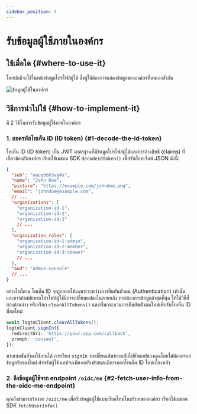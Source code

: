 ```yaml
---
sidebar_position: 4
---
```


# รับข้อมูลผู้ใช้ภายในองค์กร

## ใช้เมื่อใด \{#where-to-use-it}

โดยปกติจะใช้ในหน้าข้อมูลโปรไฟล์ผู้ใช้ ซึ่งผู้ใช้ต้องการแสดงข้อมูลขององค์กรที่ตนเองสังกัด

<img src="/img/assets/user-info-page.png" alt="ข้อมูลผู้ใช้ในองค์กร" />

## วิธีการนำไปใช้ \{#how-to-implement-it}

มี 2 วิธีในการรับข้อมูลผู้ใช้ภายในองค์กร

### 1. ถอดรหัสโทเค็น ID (ID token) \{#1-decode-the-id-token}

โทเค็น ID (ID token) เป็น JWT มาตรฐานที่มีข้อมูลโปรไฟล์ผู้ใช้และการอ้างสิทธิ์ (claims) ที่เกี่ยวข้องกับองค์กร เรียกใช้เมธอด SDK `decodeIdToken()` เพื่อรับอ็อบเจ็กต์ JSON ดังนี้:

```json
{
  "sub": "aauqbb63vg4s",
  "name": "John Doe",
  "picture": "https://example.com/johndoe.png",
  "email": "johndoe@example.com",
  // ...
  "organizations": [
    "organization-id-1",
    "organization-id-2",
    "organization-id-3"
    // ...
  ],
  "organization_roles": [
    "organization-id-1:admin",
    "organization-id-2:member",
    "organization-id-3:viewer"
    // ...
  ],
  "aud": "admin-console"
  // ...
}
```

อย่างไรก็ตาม โทเค็น ID จะถูกออกให้เฉพาะระหว่างการยืนยันตัวตน (Authentication) เท่านั้น และอาจล้าสมัยหากโปรไฟล์ผู้ใช้มีการเปลี่ยนแปลงในภายหลัง
หากต้องการข้อมูลล่าสุดที่สุด ให้ใช้วิธีที่สองด้านล่าง หรือเรียก `clearAllTokens()` และเริ่มกระบวนการยืนยันตัวตนใหม่เพื่อรับโทเค็น ID ที่สดใหม่

```ts
await logtoClient.clearAllTokens();
logtoClient.signIn({
  redirectUri: 'https://your-app.com/callback',
  prompt: 'consent',
});
```

หากเซสชันยังคงใช้งานได้ การเรียก `signIn` จะเปลี่ยนเส้นทางกลับไปยังแอปของคุณโดยไม่ต้องกรอกข้อมูลรับรองใหม่ สำหรับผู้ใช้ แอปจะเพียงแค่รีเฟรชและมีการออกโทเค็น ID ใหม่เบื้องหลัง

### 2. ดึงข้อมูลผู้ใช้จาก endpoint `/oidc/me` \{#2-fetch-user-info-from-the-oidc-me-endpoint}

คุณยังสามารถร้องขอ `/oidc/me` เพื่อรับข้อมูลผู้ใช้แบบเรียลไทม์ในบริบทขององค์กร เรียกใช้เมธอด SDK `fetchUserInfo()`
